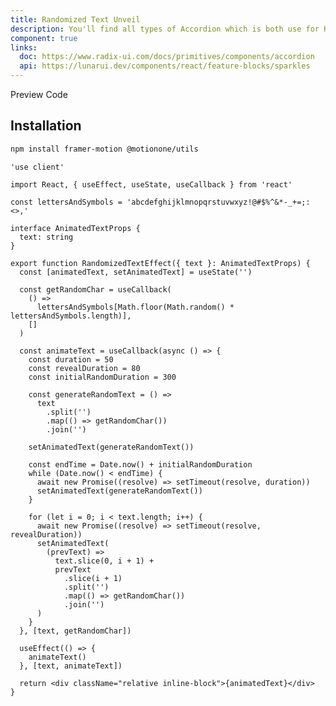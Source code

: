 ```yaml
---
title: Randomized Text Unveil
description: You'll find all types of Accordion which is both use for HTML, REACTJS and NEXTJS
component: true
links:
  doc: https://www.radix-ui.com/docs/primitives/components/accordion
  api: https://lunarui.dev/components/react/feature-blocks/sparkles
---
```


<Tabs defaultValue="preview" className="w-full relative">
  <TabsList>
    <TabsTrigger value="preview">Preview</TabsTrigger>
    <TabsTrigger value="codesnippet">Code</TabsTrigger>
  </TabsList>
  <TabsContent value="preview">
    <ComponentPreview
      heightFixed={true}
      name="Randomized-text-unveil"
      category="beam"
    />
  </TabsContent>
  <TabsContent value="codesnippet">
    <CodeWrapper noExpand={true}>
      <CodePreview name="Randomized-text-unveil" category="beam" />
    </CodeWrapper>
  </TabsContent>
</Tabs>

## Installation

```bash
npm install framer-motion @motionone/utils
```

```tsx title="text-marquee.tsx"
'use client'

import React, { useEffect, useState, useCallback } from 'react'

const lettersAndSymbols = 'abcdefghijklmnopqrstuvwxyz!@#$%^&*-_+=;:<>,'

interface AnimatedTextProps {
  text: string
}

export function RandomizedTextEffect({ text }: AnimatedTextProps) {
  const [animatedText, setAnimatedText] = useState('')

  const getRandomChar = useCallback(
    () =>
      lettersAndSymbols[Math.floor(Math.random() * lettersAndSymbols.length)],
    []
  )

  const animateText = useCallback(async () => {
    const duration = 50
    const revealDuration = 80
    const initialRandomDuration = 300

    const generateRandomText = () =>
      text
        .split('')
        .map(() => getRandomChar())
        .join('')

    setAnimatedText(generateRandomText())

    const endTime = Date.now() + initialRandomDuration
    while (Date.now() < endTime) {
      await new Promise((resolve) => setTimeout(resolve, duration))
      setAnimatedText(generateRandomText())
    }

    for (let i = 0; i < text.length; i++) {
      await new Promise((resolve) => setTimeout(resolve, revealDuration))
      setAnimatedText(
        (prevText) =>
          text.slice(0, i + 1) +
          prevText
            .slice(i + 1)
            .split('')
            .map(() => getRandomChar())
            .join('')
      )
    }
  }, [text, getRandomChar])

  useEffect(() => {
    animateText()
  }, [text, animateText])

  return <div className="relative inline-block">{animatedText}</div>
}
```
